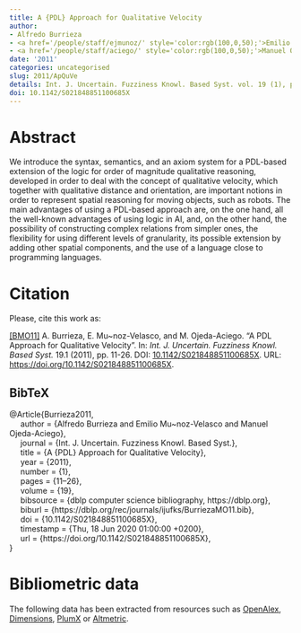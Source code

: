 ```yaml
---
title: A {PDL} Approach for Qualitative Velocity
author:
- Alfredo Burrieza
- <a href='/people/staff/ejmunoz/' style='color:rgb(100,0,50);'>Emilio Muñoz Velasco</a>
- <a href='/people/staff/aciego/' style='color:rgb(100,0,50);'>Manuel Ojeda-Aciego</a>
date: '2011'
categories: uncategorised
slug: 2011/ApQuVe
details: Int. J. Uncertain. Fuzziness Knowl. Based Syst. vol. 19 (1), pages 11--26.
doi: 10.1142/S021848851100685X
---
```




# Abstract


We introduce the syntax, semantics, and an axiom system for a PDL-based extension of the logic for order of magnitude qualitative reasoning, developed in order to deal with the concept of qualitative velocity, which together with qualitative distance and orientation, are important notions in order to represent spatial reasoning for moving objects, such as robots. The main advantages of using a PDL-based approach are, on the one hand, all the well-known advantages of using logic in AI, and, on the other hand, the possibility of constructing complex relations from simpler ones, the flexibility for using different levels of granularity, its possible extension by adding other spatial components, and the use of a language close to programming languages.








# Citation
Please, cite this work as:


<a name=bib-Burrieza2011></a>[[BMO11]](#cite-Burrieza2011) A. Burrieza, E. Mu~noz-Velasco, and M. Ojeda-Aciego. “A PDL Approach for Qualitative Velocity”. In: _Int. J. Uncertain. Fuzziness Knowl. Based Syst._ 19.1 (2011), pp. 11-26. DOI: [10.1142/S021848851100685X](https://doi.org/10.1142%2FS021848851100685X). URL: [https://doi.org/10.1142/S021848851100685X](https://doi.org/10.1142/S021848851100685X).

::: {.callout-note appearance="minimal" collapse=true}

## BibTeX

@Article{Burrieza2011,<br>&nbsp;&nbsp;&nbsp;&nbsp;  author = {Alfredo Burrieza and Emilio Mu~noz-Velasco and Manuel Ojeda-Aciego},<br>&nbsp;&nbsp;&nbsp;&nbsp;  journal = {Int. J. Uncertain. Fuzziness Knowl. Based Syst.},<br>&nbsp;&nbsp;&nbsp;&nbsp;  title = {A {PDL} Approach for Qualitative Velocity},<br>&nbsp;&nbsp;&nbsp;&nbsp;  year = {2011},<br>&nbsp;&nbsp;&nbsp;&nbsp;  number = {1},<br>&nbsp;&nbsp;&nbsp;&nbsp;  pages = {11--26},<br>&nbsp;&nbsp;&nbsp;&nbsp;  volume = {19},<br>&nbsp;&nbsp;&nbsp;&nbsp;  bibsource = {dblp computer science bibliography, https://dblp.org},<br>&nbsp;&nbsp;&nbsp;&nbsp;  biburl = {https://dblp.org/rec/journals/ijufks/BurriezaMO11.bib},<br>&nbsp;&nbsp;&nbsp;&nbsp;  doi = {10.1142/S021848851100685X},<br>&nbsp;&nbsp;&nbsp;&nbsp;  timestamp = {Thu, 18 Jun 2020 01:00:00 +0200},<br>&nbsp;&nbsp;&nbsp;&nbsp;  url = {https://doi.org/10.1142/S021848851100685X},<br>}

:::



# Bibliometric data


The following data has been extracted from resources such as [OpenAlex](https://openalex.org/), [Dimensions](https://app.dimensions.ai/), [PlumX](https://www.elsevier.com/insights/metrics/plumx) or [Altmetric](https://www.altmetric.com/).

<div style="display: flex; justify-content: center; align-items: center; height: 100%;">
<span class="__dimensions_badge_embed__" data-doi="10.1142/S021848851100685X" data-legend="always"></span></div><script async src="https://badge.dimensions.ai/badge.js" charset="utf-8"></script>

<div style="display: flex; justify-content: center; align-items: center; height: 100%;">
<a href="https://plu.mx/plum/a/?doi=10.1142/S021848851100685X" class="plumx-details" data-site="plum" data-hide-when-empty="true">A {PDL} Approach for Qualitative Velocity</a></div>

<div style="display: flex; justify-content: center; align-items: center; height: 100%;">
<script type="text/javascript" src="https://d1bxh8uas1mnw7.cloudfront.net/assets/embed.js"></script><div data-badge-type="medium-donut" class="altmetric-embed" data-badge-details="right" data-doi="10.1142/S021848851100685X"></div></div>


## Cites

The following graph plots the number of cites received by this work from its publication, on a yearly basis.

```r
#| echo: false
#| results: asis
#| warning: false
#| message: false
source(here::here('scripts', 'manage_publications.R'))
df <- readRDS('citation_history.rds')
plot_citation_history(df)
```



## Papers citing this work

The following is a non-exhaustive list of papers that cite this work:


<a name=bib-Burrieza_2016></a>[[1]](#cite-Burrieza_2016) A. Burrieza, E. Muñoz-Velasco, and M. Ojeda-Aciego. “A Hybrid Approach to Closeness in the Framework of Order of Magnitude Qualitative Reasoning”. In: _Hybrid Artificial Intelligent Systems_. Springer International Publishing, 2016, p. 721–729. ISBN: 9783319320342. DOI: [10.1007/978-3-319-32034-2_60](https://doi.org/10.1007%2F978-3-319-32034-2_60). URL: [http://dx.doi.org/10.1007/978-3-319-32034-2_60](http://dx.doi.org/10.1007/978-3-319-32034-2_60).

<a name=bib-Burrieza_2018></a>[[2]](#cite-Burrieza_2018) A. Burrieza, E. Muñoz-Velasco, and M. Ojeda-Aciego. “Logics for Order-of-Magnitude Qualitative Reasoning: Formalizing Negligibility”. In: _Ewa Orłowska on Relational Methods in Logic and Computer Science_. Springer International Publishing, 2018, p. 203–231. ISBN: 9783319978796. DOI: [10.1007/978-3-319-97879-6_8](https://doi.org/10.1007%2F978-3-319-97879-6_8). URL: [http://dx.doi.org/10.1007/978-3-319-97879-6_8](http://dx.doi.org/10.1007/978-3-319-97879-6_8).

<a name=bib-Cohen_Solal_2020></a>[[3]](#cite-Cohen_Solal_2020) Q. Cohen-Solal. “Tractable Fragments of Temporal Sequences of Topological Information”. In: _Principles and Practice of Constraint Programming_. Springer International Publishing, 2020, p. 107–125. ISBN: 9783030584757. DOI: [10.1007/978-3-030-58475-7_7](https://doi.org/10.1007%2F978-3-030-58475-7_7). URL: [http://dx.doi.org/10.1007/978-3-030-58475-7_7](http://dx.doi.org/10.1007/978-3-030-58475-7_7).

<a name=bib-Goli_ska_Pilarek_2015></a>[[4]](#cite-Goli_ska_Pilarek_2015) J. Goli ska-Pilarek and E. Munoz-Velasco. “A hybrid qualitative approach for relative movements”. In: _Logic Journal of IGPL_ 23.3 (Apr. 2015), p. 410–420. ISSN: 1368-9894. DOI: [10.1093/jigpal/jzv012](https://doi.org/10.1093%2Fjigpal%2Fjzv012). URL: [http://dx.doi.org/10.1093/jigpal/jzv012](http://dx.doi.org/10.1093/jigpal/jzv012).

<a name=bib-Goli_ska_Pilarek_2012></a>[[5]](#cite-Goli_ska_Pilarek_2012) J. Golińska-Pilarek and E. Muñoz-Velasco. “Reasoning with Qualitative Velocity: Towards a Hybrid Approach”. In: _Hybrid Artificial Intelligent Systems_. Springer Berlin Heidelberg, 2012, p. 635–646. ISBN: 9783642289422. DOI: [10.1007/978-3-642-28942-2_57](https://doi.org/10.1007%2F978-3-642-28942-2_57). URL: [http://dx.doi.org/10.1007/978-3-642-28942-2_57](http://dx.doi.org/10.1007/978-3-642-28942-2_57).

<a name=bib-Mu_oz_Velasco_2014></a>[[6]](#cite-Mu_oz_Velasco_2014) E. Muñoz-Velasco, A. Burrieza, and M. Ojeda-Aciego. “A logic framework for reasoning with movement based on fuzzy qualitative representation”. In: _Fuzzy Sets and Systems_ 242 (May. 2014), p. 114–131. ISSN: 0165-0114. DOI: [10.1016/j.fss.2013.07.014](https://doi.org/10.1016%2Fj.fss.2013.07.014). URL: [http://dx.doi.org/10.1016/j.fss.2013.07.014](http://dx.doi.org/10.1016/j.fss.2013.07.014).

<a name=bib-Sioutis_2014></a>[[7]](#cite-Sioutis_2014) M. Sioutis, J. Condotta, Y. Salhi, et al. “A Qualitative Spatio-Temporal Framework Based on Point Algebra”. In: _Artificial Intelligence: Methodology, Systems, and Applications_. Springer International Publishing, 2014, p. 117–128. ISBN: 9783319105543. DOI: [10.1007/978-3-319-10554-3_11](https://doi.org/10.1007%2F978-3-319-10554-3_11). URL: [http://dx.doi.org/10.1007/978-3-319-10554-3_11](http://dx.doi.org/10.1007/978-3-319-10554-3_11).

<a name=bib-httpsdoiorg1048550arxiv13077405></a>[[8]](#cite-httpsdoiorg1048550arxiv13077405) P. A. Wałȩga. _Reasoning for Moving Blocks Problem: Formal Representation and Implementation_. 2013. DOI: [10.48550/ARXIV.1307.7405](https://doi.org/10.48550%2FARXIV.1307.7405). URL: [https://arxiv.org/abs/1307.7405](https://arxiv.org/abs/1307.7405).

